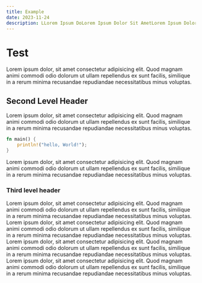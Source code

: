 ```yaml
---
title: Example
date: 2023-11-24
description: LLorem Ipsum DoLorem Ipsum Dolor Sit AmetLorem Ipsum Dolor Sit AmetLorem Ipsum Dolor Sit Ametlor Sit AmetLorem Ipsum Dolor Sit AmetLorem Ipsum Dolor Sit Ametorem Ipsum Dolor Sit Amet
---
```


# Test

Lorem ipsum dolor, sit amet consectetur adipisicing elit. Quod magnam animi commodi odio dolorum ut ullam repellendus ex sunt facilis, similique in a rerum minima recusandae repudiandae necessitatibus minus voluptas.

## Second Level Header

Lorem ipsum dolor, sit amet consectetur adipisicing elit. Quod magnam animi commodi odio dolorum ut ullam repellendus ex sunt facilis, similique in a rerum minima recusandae repudiandae necessitatibus minus voluptas.

``` rust
fn main() {
    println!("hello, World!");
}
```

Lorem ipsum dolor, sit amet consectetur adipisicing elit. Quod magnam animi commodi odio dolorum ut ullam repellendus ex sunt facilis, similique in a rerum minima recusandae repudiandae necessitatibus minus voluptas.

### Third level header

Lorem ipsum dolor, sit amet consectetur adipisicing elit. Quod magnam animi commodi odio dolorum ut ullam repellendus ex sunt facilis, similique in a rerum minima recusandae repudiandae necessitatibus minus voluptas.
Lorem ipsum dolor, sit amet consectetur adipisicing elit. Quod magnam animi commodi odio dolorum ut ullam repellendus ex sunt facilis, similique in a rerum minima recusandae repudiandae necessitatibus minus voluptas.
Lorem ipsum dolor, sit amet consectetur adipisicing elit. Quod magnam animi commodi odio dolorum ut ullam repellendus ex sunt facilis, similique in a rerum minima recusandae repudiandae necessitatibus minus voluptas.
Lorem ipsum dolor, sit amet consectetur adipisicing elit. Quod magnam animi commodi odio dolorum ut ullam repellendus ex sunt facilis, similique in a rerum minima recusandae repudiandae necessitatibus minus voluptas.